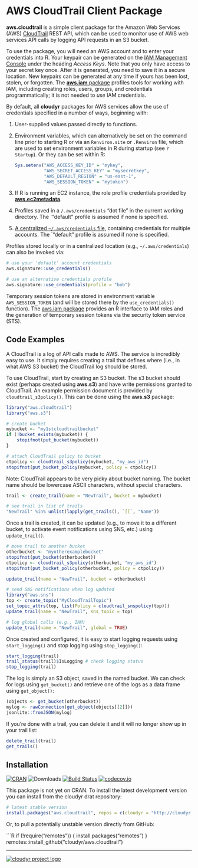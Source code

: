 # AWS CloudTrail Client Package

**aws.cloudtrail** is a simple client package for the Amazon Web Services (AWS) [CloudTrail](https://aws.amazon.com/cloudtrail/) REST API, which can be used to monitor use of AWS web services API calls by logging API requests in an S3 bucket.

To use the package, you will need an AWS account and to enter your credentials into R. Your keypair can be generated on the [IAM Management Console](https://aws.amazon.com/) under the heading *Access Keys*. Note that you only have access to your secret key once. After it is generated, you need to save it in a secure location. New keypairs can be generated at any time if yours has been lost, stolen, or forgotten. The [**aws.iam** package](https://github.com/cloudyr/aws.iam) profiles tools for working with IAM, including creating roles, users, groups, and credentials programmatically; it is not needed to *use* IAM credentials.

By default, all **cloudyr** packages for AWS services allow the use of credentials specified in a number of ways, beginning with:

 1. User-supplied values passed directly to functions.
 2. Environment variables, which can alternatively be set on the command line prior to starting R or via an `Renviron.site` or `.Renviron` file, which are used to set environment variables in R during startup (see `? Startup`). Or they can be set within R:
 
    ```R
    Sys.setenv("AWS_ACCESS_KEY_ID" = "mykey",
               "AWS_SECRET_ACCESS_KEY" = "mysecretkey",
               "AWS_DEFAULT_REGION" = "us-east-1",
               "AWS_SESSION_TOKEN" = "mytoken")
    ```
 3. If R is running an EC2 instance, the role profile credentials provided by [**aws.ec2metadata**](https://cran.r-project.org/package=aws.ec2metadata).
 4. Profiles saved in a `/.aws/credentials` "dot file" in the current working directory. The `"default" profile is assumed if none is specified.
 5. [A centralized `~/.aws/credentials` file](https://blogs.aws.amazon.com/security/post/Tx3D6U6WSFGOK2H/A-New-and-Standardized-Way-to-Manage-Credentials-in-the-AWS-SDKs), containing credentials for multiple accounts. The `"default" profile is assumed if none is specified.

Profiles stored locally or in a centralized location (e.g., `~/.aws/credentials`) can also be invoked via:

```R
# use your 'default' account credentials
aws.signature::use_credentials()

# use an alternative credentials profile
aws.signature::use_credentials(profile = "bob")
```

Temporary session tokens are stored in environment variable `AWS_SESSION_TOKEN` (and will be stored there by the `use_credentials()` function). The [aws.iam package](https://github.com/cloudyr/aws.iam/) provides an R interface to IAM roles and the generation of temporary session tokens via the security token service (STS).

## Code Examples

A CloudTrail is a log of API calls made to AWS. The service is incredibly easy to use. It simply requires creating a trail that defines where (i.e., in what AWS S3 bucket) the CloudTrail log should be stored.

To use CloudTrail, start by creating an S3 bucket. The s3 bucket should exist (perhaps created using **aws.s3**) and have write permissions granted to CloudTrail. An example permission document is provided by `cloudtrail_s3policy()`. This can be done using the **aws.s3** package:

```R
library("aws.cloudtrail")
library("aws.s3")

# create bucket
mybucket <- "my1stcloudtrailbucket"
if (!bucket_exists(mybucket)) {
    stopifnot(put_bucket(mybucket))
}

# attach CloudTrail policy to bucket
ctpolicy <- cloudtrail_s3policy(mybucket, "my_aws_id")
stopifnot(put_bucket_policy(mybucket, policy = ctpolicy))
```

Note: CloudTrail appears to be very picky about bucket naming. The bucket name should be lowercase ASCII characters, without special characters.

```R
trail <- create_trail(name = "NewTrail", bucket = mybucket)

# see trail in list of trails
"NewTrail" %in% unlist(lapply(get_trails(), `[[`, "Name"))
```

Once a trail is created, it can be updated (e.g., to move it to a different bucket, to activate event notifications using SNS, etc.) using `update_trail()`.

```R
# move trail to another bucket
otherbucket <- "myotherexamplebucket"
stopifnot(put_bucket(otherbucket))
ctpolicy <- cloudtrail_s3policy(otherbucket, "my_aws_id")
stopifnot(put_bucket_policy(otherbucket, policy = ctpolicy))

update_trail(name = "NewTrail", bucket = otherbucket)

# send SNS notifications when log updated
library("aws.sns")
top <- create_topic("MyCloudTrailTopic")
set_topic_attrs(top, list(Policy = cloudtrail_snspolicy(top)))
update_trail(name = "NewTrail", sns_topic = top)

# log global calls (e.g., IAM)
update_trail(name = "NewTrail", global = TRUE)
```

Once created and configured, it is easy to start logging requests using `start_logging()` and stop logging using `stop_logging()`:

```R
start_logging(trail)
trail_status(trail)$IsLogging # check logging status
stop_logging(trail)
```

The log is simply an S3 object, saved in the named bucket. We can check for logs using `get_bucket()` and retrieve one of the logs as a data frame using `get_object()`:

```R
(objects <- get_bucket(otherbucket))
mylog <- rawConnection(get_object(objects[[2]]))
jsonlite::fromJSON(mylog)
```

If you're done with a trail, you can delete it and it will no longer show up in your trail list:

```R
delete_trail(trail)
get_trails()
```


## Installation ##

[![CRAN](https://www.r-pkg.org/badges/version/aws.cloudtrail)](https://cran.r-project.org/package=aws.cloudtrail)
![Downloads](https://cranlogs.r-pkg.org/badges/aws.cloudtrail)
[![Build Status](https://travis-ci.org/cloudyr/aws.cloudtrail.png?branch=master)](https://travis-ci.org/cloudyr/aws.cloudtrail)
[![codecov.io](https://codecov.io/github/cloudyr/aws.cloudtrail/coverage.svg?branch=master)](https://codecov.io/github/cloudyr/aws.cloudtrail?branch=master)

This package is not yet on CRAN. To install the latest development version you can install from the cloudyr drat repository:

```R
# latest stable version
install.packages("aws.cloudtrail", repos = c(cloudyr = "http://cloudyr.github.io/drat", getOption("repos")))
```

Or, to pull a potentially unstable version directly from GitHub:

```R
if (!require("remotes")) {
    install.packages("remotes")
}
remotes::install_github("cloudyr/aws.cloudtrail")

---
[![cloudyr project logo](http://i.imgur.com/JHS98Y7.png)](https://github.com/cloudyr)
